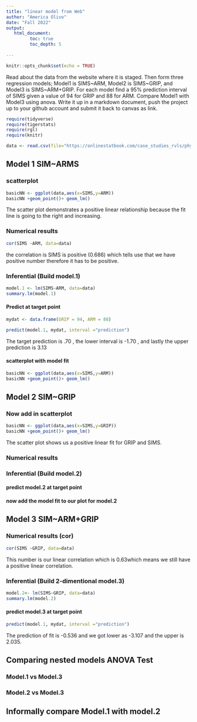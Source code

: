 ```yaml
---
title: "linear model from Web"
author: "America Olivo"
date: "Fall 2022"
output:
   html_document:
         toc: true
         toc_depth: 5
        
---
```


```r
knitr::opts_chunk$set(echo = TRUE)
```

Read about the data from the website where it is staged.  Then form three regression models; Model1 is SIMS~ARM, Model2 is SIMS~GRIP, and Model3 is SIMS~ARM+GRIP. For each model find a 95% prediction interval of SIMS given a value of 94  for GRIP and 88 for ARM. Compare Model1 with Model3 using anova. Write it up in a markdown document, push the project up to your github account and submit it back to canvas as link. 

 


```r
require(tidyverse)
require(tigerstats)
require(rgl)
require(knitr)

```

```r
data <- read.csv(file="https://onlinestatbook.com/case_studies_rvls/physical_strength/data.txt",sep="",header=TRUE)  

```

## Model 1 SIM~ARMS

### scatterplot

```r
basicNN <- ggplot(data,aes(x=SIMS,y=ARM))
basicNN +geom_point()+ geom_lm()
```


The scatter plot demonstrates a positive linear relationship because the fit line is going to the right and increasing.

### Numerical results


```r
cor(SIMS ~ARM, data=data)
```

the correlation is SIMS is positive (0.686) which tells use that we have positive number therefore it has to be positive.

### Inferential  (Build model.1)


```r
model.1 <- lm(SIMS~ARM, data=data)
summary.lm(model.1)
```

#### Predict at target point
```r
mydat <- data.frame(GRIP = 94, ARM = 88)

```







```r
predict(model.1, mydat, interval ="prediction")

```

The target prediction is .70 , the lower interval is -1.70 , and lastly the upper prediction is 3.13


#### scatterplot with model fit

```r
basicNN <- ggplot(data,aes(x=SIMS,y=ARM))
basicNN +geom_point()+ geom_lm()
```

## Model 2 SIM~GRIP

### Now add in scatterplot

```r
basicNN <- ggplot(data,aes(x=SIMS,y=GRIP))
basicNN +geom_point()+ geom_lm()
```


The scatter plot shows us a positive linear fit for GRIP and SIMS. 


### Numerical results 


### Inferential  (Build model.2)
  

#### predict model.2 at target point

#### now add the model fit to our plot for model.2
  


## Model 3 SIM~ARM+GRIP

### Numerical results (cor)

```r
cor(SIMS ~GRIP, data=data)
```
This number is our linear correlation which is 0.63which means we still have a positive linear correlation. 
  
  
### Inferential  (Build 2-dimentional model.3)


```r
model.2<- lm(SIMS~GRIP, data=data)
summary.lm(model.2)
```





#### predict model.3 at target point
  

```r
predict(model.1, mydat, interval ="prediction")

```

The prediction of fit is -0.536 and we got lower as -3.107 and the upper is 2.035. 

## Comparing nested models ANOVA Test

### Model.1 vs Model.3
### Model.2 vs Model.3

## Informally compare Model.1 with model.2

